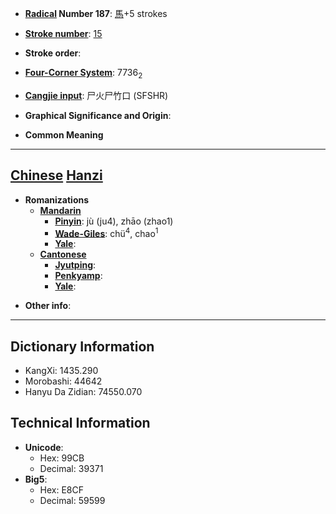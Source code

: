 * '''[[Wiktionary:Chinese radical index| Radical]] Number 187''': [[Wiktionary:Chinese radical index 馬|馬]]+5 strokes

* '''[[Wiktionary:Chinese total strokes index|Stroke number]]''': [[Wiktionary:Chinese total strokes index 15|15]]

* '''Stroke order''': 

* '''[[Wiktionary:Chinese four corner index|Four-Corner System]]''': 7736<sub>2</sub>

* '''[[Wiktionary:Chinese Cangjie index|Cangjie input]]''': 尸火尸竹口 (SFSHR)

* '''Graphical Significance and Origin''': 

* '''Common Meaning'''

----

== [[Chinese]] [[Hanzi]] ==

* '''Romanizations'''
** '''[[Mandarin]]'''
*** '''[[Pinyin]]''': jù (ju4), zhāo (zhao1)
*** '''[[Wade-Giles]]''': chü<sup>4</sup>, chao<sup>1</sup>
*** '''[[Yale]]''': 
** '''[[Cantonese]]'''
*** '''[[Jyutping]]''':
*** '''[[Penkyamp]]''': 
*** '''[[Yale]]''': 

* '''Other info''': 

----

== Dictionary Information ==

* KangXi: 1435.290
* Morobashi: 44642
* Hanyu Da Zidian: 74550.070

== Technical Information ==

* '''Unicode''':
** Hex: 99CB
** Decimal: 39371
* '''Big5''':
** Hex: E8CF
** Decimal: 59599